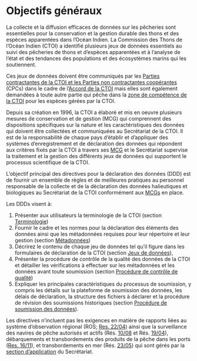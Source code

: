 # Objectifs généraux {#SectionObjectifs}

La collecte et la diffusion efficaces de données sur les pêcheries sont essentielles pour la conservation et la gestion durable des thons et des espèces apparentées dans l'Océan Indien. La Commission des Thons de l'Océan Indien (CTOI) a identifié plusieurs jeux de données essentiels au suivi des pêcheries de thons et d'espèces apparentées et à l'analyse de l'état et des tendances des populations et des écosystèmes marins qui les soutiennent.

Ces jeux de données doivent être communiqués par les [Parties contractantes de la CTOI et les Parties non contractantes coopérantes](https://iotc.org/fr/apropos/structure-de-la-commission) (CPCs) dans le cadre de l'[Accord de la CTOI](#iotcaccord) mais elles sont également demandées à toute autre partie qui pêche dans la [zone de compétence de la CTOI](#iotcareaofcompetence) pour les espèces gérées par la CTOI. 
  
Depuis sa création en 1996, la CTOI a élaboré et mis en oeuvre plusieurs mesures de conservation et de gestion (MCG) qui comprennent des dispositions spécifiques sur la nature et les caractéristiques des données qui doivent être collectées et communiquées au Secrétariat de la CTOI. Il est de la responsabilité de chaque pays d’établir et d’appliquer des systèmes d’enregistrement et de déclaration des données qui répondent aux critères fixés par la CTOI à travers ses [MCG](#MCG) et le Secrétariat supervise la traitement et la gestion des différents jeux de données qui supportent le processus scientifique de la CTOI.
    
L'objectif principal des directives pour la déclaration des données (DDD) est de fournir un ensemble de règles et de meilleures pratiques au personnel responsable de la collecte et de la déclaration des données halieutiques et biologiques au Secrétariat de la CTOI conformément aux [MCGs](#MCG) en place.

Les DDDs visent à:

1. Présenter aux utilisateurs la terminologie de la CTOI (section [Terminologie](#SectionTerminologie))
2. Fournir le cadre et les normes pour la déclaration des éléments des données ainsi que les métadonnées requises pour leur répertoire et leur gestion (section [Métadonnées](#SectionMétadonnées))
3. Décrirez le contenu de chaque jeu de données tel qu’il figure dans les formulaires de déclaration de la CTOI (section [Jeux de données](#SectionJeuxDeDonnées)), 
4. Présenter la procédure de contrôle de la qualité des données de la CTOI et détailler les vérifications à effectuer sur les métadonnées et les données avant toute soumission (section [Procédure de contrôle de qualité](#SectionQualité))
5. Expliquer les principales caractéristiques du processus de soumission, y compris les détails sur la plateforme de soumission des données, les délais de déclaration, la structure des fichiers à déclarer et la procédure de révision des soumissions historiques (section [Procédure de soumission des données](#SectionSoumission)).

Les directives n'incluent pas les exigences en matière de rapports liées au système d'observation régional (ROS; [Res. 22/04](https://iotc.org/fr/mcg/r%C3%A9solution-2204-sur-un-m%C3%A9canisme-r%C3%A9gional-d%E2%80%99observateurs)) ainsi que la surveillance des navires de pêche autorisés et actifs (Rés. [10/08](https://iotc.org/fr/mcg/r%C3%A9solution-1008-sur-un-registre-des-navires-en-activit%C3%A9-p%C3%AAchant-les-thons-et-l%E2%80%99espadon-dans-la) et Rés. [19/04](https://iotc.org/fr/mcg/r%C3%A9solution-1904-concernant-le-registre-ctoi-des-navires-autoris%C3%A9s-%C3%A0-op%C3%A9rer-dans-la-zone-de)), débarquements et transbordements des produits de la pêche dans les ports ([Res. 16/11](https://www.iotc.org/cmm/resolution-1611-port-state-measures-prevent-deter-and-eliminate-illegal-unreported-and)), et transbordements en mer (Rés. [23/05](https://iotc.org/fr/mcg/r%C3%A9solution-2305-sur-la-mise-en-place-d%E2%80%99un-programme-pour-les-transbordements-des-grands-navires)) qui sont gérés par la [section d'application](https://iotc.org/fr/application/mod%C3%A8les-pour-la-d%C3%A9claration) du Secrétariat.
